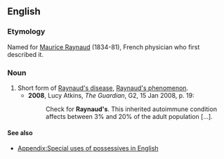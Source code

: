 ==English==

===Etymology===
Named for [[w:Maurice Raynaud|Maurice Raynaud]] (1834-81), French physician who first described it.

===Noun===
{{en-noun|-|head=[[Raynaud]][['s]]}}

# Short form of [[Raynaud's disease]], [[Raynaud's phenomenon]].
#* '''2008''', Lucy Atkins, ''The Guardian'', G2, 15 Jan 2008, p. 19:
#*: Check for '''Raynaud's'''. This inherited autoimmune condition affects between 3% and 20% of the adult population [...].

====See also====
* [[Appendix:Special uses of possessives in English]]